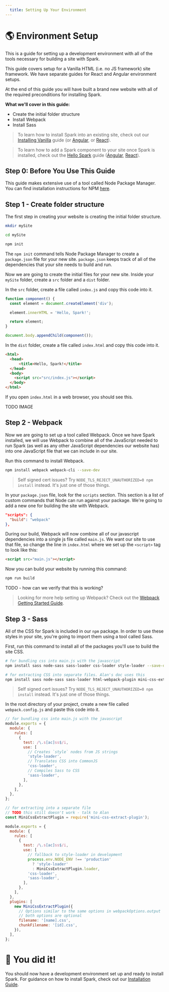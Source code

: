 ```yaml
---
  title: Setting Up Your Environment
---
```

# 🌎 Environment Setup

This is a guide for setting up a development environment with all of the tools necessary for building a site with Spark.

This guide covers setup for a Vanilla HTML (i.e. no JS framework) site framework. We have separate guides for React and Angular environment setups.

At the end of this guide you will have built a brand new website with all of the required preconditions for installing Spark.

**What we'll cover in this guide:**
- Create the initial folder structure
- Install Webpack
- Install Sass

> To learn how to install Spark into an existing site, check out our [Installing Vanilla](./Installing_Vanilla.md) guide (or [Angular](./Installing_Angular.md), or [React](./Installing_React.md)).

> To learn how to add a Spark component to your site once Spark is installed, check out the [Hello Spark](../Guides/Hello_Spark.md) guide ([Angular](../Guides/Hello_Angular.md), [React](../Guides/Hello_React.md)).

## Step 0: Before You Use This Guide
This guide makes extensive use of a tool called Node Package Manager. You can find installation instructions for NPM [here](https://www.npmjs.com/get-npm).

## Step 1 - Create folder structure

The first step in creating your website is creating the initial folder structure.

```bash
mkdir mySite

cd mySite

npm init
```

The `npm init` command tells Node Package Manager to create a `package.json` file for your new site. `package.json` keeps track of all of the dependencies that your site needs to build and run.

Now we are going to create the initial files for your new site. Inside your `mySite` folder, create a `src` folder and a `dist` folder.

In the `src` folder, create a file called `index.js` and copy this code into it.

```javascript
function component() {
  const element = document.createElement('div');

  element.innerHTML = 'Hello, Spark!';

  return element;
}

document.body.appendChild(component());
```

In the `dist` folder, create a file called `index.html` and copy this code into it.

```html
<html>
  <head>
      <title>Hello, Spark!</title>
  </head>
  <body>
    <script src="src/index.js"></script>
  </body>
</html>
```

If you open `index.html` in a web browser, you should see this.

TODO IMAGE

## Step 2 - Webpack

Now we are going to set up a tool called Webpack. Once we have Spark installed, we will use Webpack to combine all of the JavaScript needed to run Spark (as well as any other JavaScript dependencies our website has) into one JavaScript file that we can include in our site.

Run this command to install Webpack.

```bash
npm install webpack webpack-cli --save-dev
```

> Self signed cert issues? Try `NODE_TLS_REJECT_UNAUTHORIZED=0 npm install` instead. It's just one of those things.

In your `package.json` file, look for the `scripts` section. This section is a list of custom commands that Node can run against your package. We're going to add a new one for building the site with Webpack.

```json
"scripts": {
  "build": "webpack"
},
```

During our build, Webpack will now combine all of our javascript dependencies into a single js file called `main.js`. We want our site to use that file, so change the line in `index.html` where we set up the `<script>` tag to look like this:

```html
<script src="main.js"></script>
```

Now you can build your website by running this command:

```bash
npm run build
```

TODO - how can we verify that this is working?

> Looking for more help setting up Webpack? Check out the [Webpack Getting Started Guide](https://webpack.js.org/guides/getting-started/).

## Step 3 - Sass

All of the CSS for Spark is included in our `npm` package. In order to use these styles in your site, you're going to import them using a tool called Sass.

First, run this command to install all of the packages you'll use to build the site CSS.

```bash
# for bundling css into main.js with the javascript
npm install sass node-sass sass-loader css-loader style-loader --save-dev

# for extracting CSS into separate files. Alan's doc uses this
npm install sass node-sass sass-loader html-webpack-plugin mini-css-extract-plugin --save-dev
```

> Self signed cert issues? Try `NODE_TLS_REJECT_UNAUTHORIZED=0 npm install` instead. It's just one of those things.

In the root directory of your project, create a new file called `webpack.config.js` and paste this code into it.

```javascript
// for bundling css into main.js with the javascript
module.exports = {
  module: {
    rules: [
      {
        test: /\.s[ac]ss$/i,
        use: [
          // Creates `style` nodes from JS strings
          'style-loader',
          // Translates CSS into CommonJS
          'css-loader',
          // Compiles Sass to CSS
          'sass-loader',
        ],
      },
    ],
  },
};

// for extracting into a separate file
// TODO this still doesn't work - talk to Alan
const MiniCssExtractPlugin = require('mini-css-extract-plugin');

module.exports = {
  module: {
    rules: [
      {
        test: /\.s[ac]ss$/i,
        use: [
          // fallback to style-loader in development
          process.env.NODE_ENV !== 'production'
            ? 'style-loader'
            : MiniCssExtractPlugin.loader,
          'css-loader',
          'sass-loader',
        ],
      },
    ],
  },
  plugins: [
    new MiniCssExtractPlugin({
      // Options similar to the same options in webpackOptions.output
      // both options are optional
      filename: '[name].css',
      chunkFilename: '[id].css',
    }),
  ],
};
```

# 📣 You did it!

You should now have a development environment set up and ready to install Spark. For guidance on how to install Spark, check out our [Installation Guide](./Installing_Vanilla.md).
